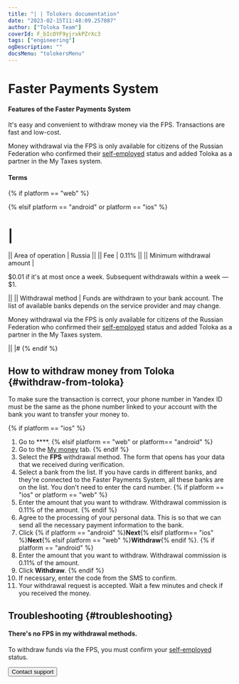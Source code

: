 ```yaml
---
title: "| | Tolokers documentation"
date: "2023-02-15T11:48:09.257087"
author: ["Toloka Team"]
coverId: F_bIcOYF9yjrxkPZrXc3
tags: ["engineering"]
ogDescription: ""
docsMenu: "tolokersMenu"
---
```



# Faster Payments System

#### Features of the Faster Payments System

It's easy and convenient to withdraw money via the FPS. Transactions are fast and low-cost.

<Note mode="restriction" title="Alert">

Money withdrawal via the FPS is only available for citizens of the Russian Federation who confirmed their [self-employed](/docs-new/tolokers/self-employed/about) status and added Toloka as a partner in the My Taxes system.

</Note>

#### Terms

{% if platform == "web" %}

<PopupInfoSbpConditions/>

{% elsif platform == "android" or platform == "ios"  %}

# |
|| Area of operation | Russia ||
|| Fee | 0.11% ||
|| Minimum withdrawal amount |

<Cut title="From $0.01 to $1">

$0.01 if it's at most once a week. Subsequent withdrawals within a week — $1.

</Cut>

||
|| Withdrawal method | Funds are withdrawn to your bank account. The list of available banks depends on the service provider and may change.

<Note mode="restriction" title="Alert">

Money withdrawal via the FPS is only available for citizens of the Russian Federation who confirmed their [self-employed](/docs-new/tolokers/self-employed/about) status and added Toloka as a partner in the My Taxes system.

</Note>

||
|#
{% endif %}

## How to withdraw money from Toloka {#withdraw-from-toloka}

<Note mode="restriction" title="Alert">

To make sure the transaction is correct, your phone number in Yandex ID must be the same as the phone number linked to your account with the bank you want to transfer your money to.

</Note>

{% if platform == "ios" %}
1. Go to ****.
   {% elsif platform == "web" or platform== "android" %}
1. Go to the [My money](https://toloka.yandex.com/profile/money) tab.
   {% endif %}
1. Select the **FPS** withdrawal method. The form that opens has your data that we received during verification.
1. Select a bank from the list. If you have cards in different banks, and they're connected to the Faster Payments System, all these banks are on the list. You don't need to enter the card number.
   {% if platform == "ios" or platform == "web" %}
1. Enter the amount that you want to withdraw. Withdrawal commission is 0.11% of the amount.
   {% endif %}
1. Agree to the processing of your personal data. This is so that we can send all the necessary payment information to the bank.
1. Click {% if platform == "android" %}**Next**{% elsif platform== "ios" %}**Next**{% elsif platform == "web" %}**Withdraw**{% endif %}.
   {% if platform == "android" %}
1. Enter the amount that you want to withdraw. Withdrawal commission is 0.11% of the amount.
1. Click **Withdraw**.
   {% endif %}
1. If necessary, enter the code from the SMS to confirm.
1. Your withdrawal request is accepted. Wait a few minutes and check if you received the money.

<Check/>

## Troubleshooting {#troubleshooting}

#### There's no FPS in my withdrawal methods.

To withdraw funds via the FPS, you must confirm your [self-employed](/docs-new/tolokers/self-employed/about) status.

<Button themeColor="light" view="default" size="l" type="link" url="/docs-new/tolokers/troubleshooting/troubleshooting#money_withdrawal">Contact support</Button>